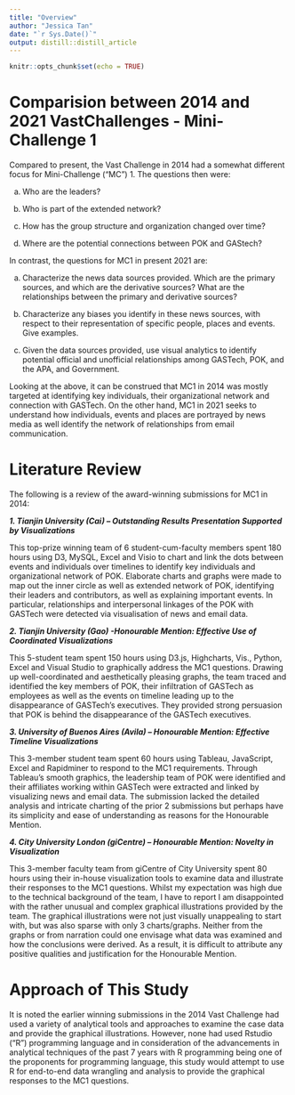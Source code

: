 ```yaml
---
title: "Overview"
author: "Jessica Tan"
date: "`r Sys.Date()`"
output: distill::distill_article
---
```


```r
knitr::opts_chunk$set(echo = TRUE)
```

# Comparision between 2014 and 2021 VastChallenges - Mini-Challenge 1 

Compared to present, the Vast Challenge in 2014 had a somewhat different focus for Mini-Challenge (“MC”) 1. The questions then were:


a.	Who are the leaders?

b.	Who is part of the extended network?

c.	How has the group structure and organization changed over time?

d.	Where are the potential connections between POK and GAStech?


In contrast, the questions for MC1 in present 2021 are:

a.	Characterize the news data sources provided. Which are the primary sources, and which are the derivative sources? What are the relationships between the primary and derivative sources? 


b.	Characterize any biases you identify in these news sources, with respect to their representation of specific people, places and events. Give examples.

c.	Given the data sources provided, use visual analytics to identify potential official and unofficial relationships among GASTech, POK, and the APA, and Government.

Looking at the above, it can be construed that MC1 in 2014 was mostly targeted at identifying key individuals, their organizational network and connection with GASTech. On the other hand, MC1 in 2021 seeks to understand how individuals, events and places are portrayed by news media as well identify the network of relationships from email communication.  

# Literature Review

The following is a review of the award-winning submissions for MC1 in 2014:

***1.	Tianjin University (Cai) – Outstanding Results Presentation Supported by Visualizations***

This top-prize winning team of 6 student-cum-faculty members spent 180 hours using D3, MySQL, Excel and Visio to chart and link the dots between events and individuals over timelines to identify key individuals and organizational network of POK. Elaborate charts and graphs were made to map out the inner circle as well as extended network of POK, identifying their leaders and contributors, as well as explaining important events. In particular, relationships and interpersonal linkages of the POK with GASTech were detected via visualisation of news and email data. 

***2.	Tianjin University (Gao) -Honourable Mention: Effective Use of Coordinated Visualizations***

This 5-student team spent 150 hours using D3.js, Highcharts, Vis., Python, Excel and Visual Studio to graphically address the MC1 questions. Drawing up well-coordinated and aesthetically pleasing graphs, the team traced and identified the key members of POK, their infiltration of GASTech as employees as well as the events on timeline leading up to the disappearance of GASTech’s executives. They provided strong persuasion that POK is behind the disappearance of the GASTech executives. 

***3.	University of Buenos Aires (Avila) – Honourable Mention: Effective Timeline Visualizations***

This 3-member student team spent 60 hours using Tableau, JavaScript, Excel and Rapidminer to respond to the MC1 requirements. Through Tableau’s smooth graphics, the leadership team of POK were identified and their affiliates working within GASTech were extracted and linked by visualizing news and email data. The submission lacked the detailed analysis and intricate charting of the prior 2 submissions but perhaps have its simplicity and ease of understanding as reasons for the Honourable Mention.

***4.	City University London (giCentre) – Honourable Mention: Novelty in Visualization***

This 3-member faculty team from giCentre of City University spent 80 hours using their in-house visualization tools to examine data and illustrate their responses to the MC1 questions. Whilst my expectation was high due to the technical background of the team, I have to report I am disappointed with the rather unusual and complex graphical illustrations provided by the team. The graphical illustrations were not just visually unappealing to start with, but was also sparse with only 3 charts/graphs. Neither from the graphs or from narration could one envisage what data was examined and how the conclusions were derived. As a result, it is difficult to attribute any positive qualities and justification for the Honourable Mention.

# Approach of This Study

It is noted the earlier winning submissions in the 2014 Vast Challenge had used a variety of analytical tools and approaches to examine the case data and provide the graphical illustrations. However, none had used Rstudio ("R") programming language and in consideration of the advancements in analytical techniques of the past 7 years with R programming being one of the proponents for programming language, this study would attempt to use R for end-to-end data wrangling and analysis to provide the graphical responses to the MC1 questions.

